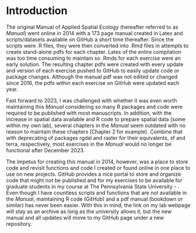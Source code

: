 # Introduction

The original Manual of Applied Spatial Ecology (hereafter referred to as *Manual*) went online in 2014 with a 173 page manual created in Latex and scripts/datasets available on GitHub a short time thereafter. Since the scripts were .R files, they were then converted into .Rmd files in attempts to create stand-alone pdfs for each chapter. Latex of the entire compilation was too time consuming to maintain so .Rmds for each exercise were an early solution. The resulting chapter pdfs were created with every update and version of each exercise pushed to GitHub to easily update code or package changes. Although the manual pdf was not edited or changed since 2016, the pdfs within each exercise on GitHub were updated each year.

Fast forward to 2023, I was challenged with whether it was even worth maintaining this *Manual* considering so many R packages and code were required to be published with most manuscripts. In addition, with the increase in spatial data available and R code to prepare spatial data (some within my own lab), several chapters in the *Manual* seem outdated with no reason to maintain these chapters (Chapter 2 for example). Combine that with deprecating of packages rgdal and raster for their equivalents, sf and terra, respectively, most exercises in the *Manual* would no longer be functional after December 2023.

The impetus for creating this manual in 2014, however, was a place to store code and revisit functions and code I created or found online in one place to use on new projects. GitHub provides a nice portal to store and organize code that might not be published and for my exercises to be available for graduate students in my course at The Pennsylvania State University - \href{https://ecosystems.psu.edu/research/labs/walter-lab/manual}{Applied Spatial Ecology in R}. Even though I have countless scripts and functions that are not available in the *Manual*, maintaining R code (GitHub) and a pdf manual (bookdown or similar) has never been easier. With this in mind, the link on my lab webpage will stay as an archive as long as the university allows it, but the new manual and all updates will move to my GitHub page \href{https://github.com/walterASEL}{walterASEL} under a new repository.

